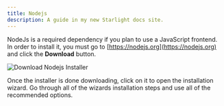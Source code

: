 ```yaml
---
title: Nodejs
description: A guide in my new Starlight docs site.
---
```


NodeJs is a required dependency if you plan to use a JavaScript frontend. In order to install it, you must go to [https://nodejs.org](https://nodejs.org) and click the **Download** button.

![Download Nodejs Installer](/introduction/prerequisites/windows/node.png)

Once the installer is done downloading, click on it to open the installation wizard. Go through all of the wizards installation steps and use all of the recommended options.
